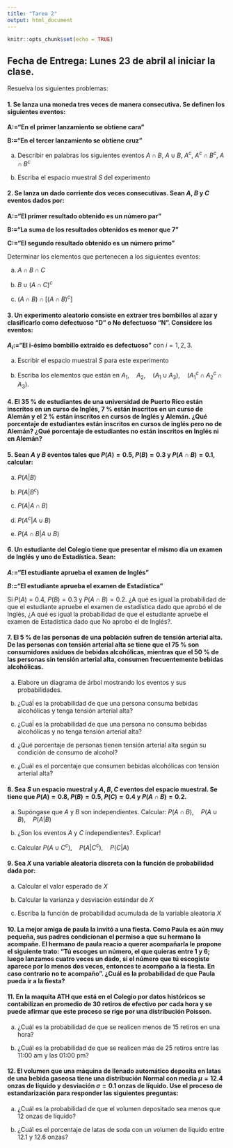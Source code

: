 ```yaml
---
title: "Tarea 2"
output: html_document
---
```


```r
knitr::opts_chunk$set(echo = TRUE)
```
## Fecha de Entrega: Lunes 23 de abril al iniciar la clase.

Resuelva los siguientes problemas:

#### 1.  Se lanza una moneda tres veces  de manera consecutiva. Se definen los siguientes eventos:

**A:="En el primer lanzamiento se obtiene cara"**

**B:="En el tercer lanzamiento se obtiene cruz"**

a)  Describir en palabras los siguientes eventos $A \cap B$, $A \cup B$, $A^c$, $A^c \cap B^c$, $A \cap B^c$

b)  Escriba el espacio muestral $S$ del experimento

#### 2.  Se lanza un dado corriente dos veces consecutivas. Sean $A$, $B$ y $C$ eventos dados por:

**A:="El primer resultado obtenido es un número par"**

**B:="La suma de los resultados obtenidos es menor que 7"**

**C:="El segundo resultado obtenido es un número primo"**

Determinar los elementos que pertenecen a los siguientes eventos:

a)  $A \cap B \cap C$

b)  $B \cup (A \cap C)^c$

c)  $(A \cap B) \cap [(A \cap B)^c]$


#### 3.  Un experimento aleatorio consiste en extraer tres bombillos al azar y clasificarlo como defectuoso "D" o No defectuoso "N". Considere los eventos:

**$A_i:=$"El i-ésimo bombillo extraído es defectuoso"** con $i=1,2,3.$

a)  Escribir el espacio muestral $S$ para este experimento

b)  Escriba los elementos que están en $A_1, \quad A_2, \quad (A_1 \cup A_3), \quad  (A^c_1 \cap A^c_2 \cap A_3)$.


#### 4.  El 35 % de estudiantes de una universidad de Puerto Rico están inscritos en un curso de Inglés, 7 % están inscritos en un curso de Alemán y el 2 % están inscritos en cursos de Inglés y  Alemán.  ¿Qué porcentaje de estudiantes están inscritos en cursos de inglés pero no de Alemán? ¿Qué porcentaje de estudiantes no están inscritos en Inglés ni en Alemán?

#### 5.  Sean $A$ y $B$ eventos tales que $P(A)=0.5$, $P(B)=0.3$ y $P(A \cap B)=0.1$, calcular:

a)  $P(A|B)$

b)  $P(A|B^c)$

c)  $P(A|A \cap B)$

d)  $P(A^c|A \cup B)$

e)  $P(A \cap B|A \cup B)$

#### 6. Un estudiante del Colegio tiene que presentar el mismo día un examen de Inglés y uno de Estadística. Sean:


**$A:=$"El estudiante aprueba el examen de Inglés"**

**$B:=$"El estudiante aprueba el examen de Estadística"**

Si $P(A)=0.4$, $P(B)=0.3$ y $P(A \cap B)=0.2$. ¿A qué es igual la probabilidad de que el estudiante apruebe el examen de estadística dado que aprobó el de Inglés, ¿A qué es igual la probabilidad de que el estudiante apruebe el examen de Estadística dado que No aprobo el de Inglés?.


#### 7. El 5 % de las personas de una población sufren de tensión arterial  alta. De las personas con tensión arterial alta se tiene que el 75 % son consumidores asiduos de bebidas alcohólicas, mientras que el 50 % de las personas sin tensión arterial alta, consumen frecuentemente bebidas alcohólicas.  

a)	Elabore un diagrama de árbol mostrando los eventos y sus probabilidades.

b)	¿Cuáĺ es la probabilidad de que una persona consuma bebidas alcohólicas y tenga tensión arterial alta?

c) 	¿Cuáĺ es la probabilidad de que una persona no consuma bebidas alcohólicas y no tenga tensión arterial alta?

d) 	¿Qué porcentaje de personas tienen tensión arterial alta según su condición de consumo de alcohol?

e) 	¿Cuál es  el porcentaje que consumen bebidas alcohólicas con tensión arterial alta?

#### 8.   Sea $S$ un espacio muestral y $A,B,C$ eventos del espacio muestral. Se tiene que $P(A)=0.8$, $P(B)=0.5$, $P(C)=0.4$ y $P(A \cap B)=0.2$.

a)  Supóngase que $A$ y $B$ son independientes. Calcular: $P(A \cap B), \quad P(A \cup B), \quad P(A|B)$

b)  ¿Son los eventos $A$ y $C$ independientes?. Explicar!

c) Calcular $P(A \cup C^c), \quad P(A | C^c), \quad P(C|A)$

#### 9.   Sea $X$ una variable  aleatoria discreta con la función de probabilidad dada por:

\begin{equation}
P(X=x) = \left\lbrace
\begin{array}{ll}
\dfrac{1}{7} \quad si \quad x = -1\\
\dfrac{2}{7} \quad si \quad x = 0\\
\dfrac{1}{7} \quad si \quad x = 1\\
\dfrac{2}{7} \quad si \quad x = 2\\
\dfrac{1}{7} \quad si \quad x = 3
\end{array}
\right.
\end{equation}

a) Calcular el valor esperado de $X$

b) Calcular la varianza y desviación estándar de $X$

c) Escriba la función de probabilidad acumulada de la variable aleatoria $X$

####  10.   La mejor amiga de paula la invitó a una fiesta. Como Paula es aún muy pequeña, sus padres condicionan el permiso a que su hermano la acompañe. El hermano de paula reacio a querer acompañarla le propone el siguiente trato: “Tú escoges un número, el que quieras entre 1 y 6; luego lanzamos cuatro veces un dado, si el número que tú escogiste aparece por lo menos dos veces, entonces te acompaño a la fiesta. En caso contrario no te acompaño”. ¿Cuál es la probabilidad de que Paula pueda ir a la fiesta?

#### 11.  En la maquita ATH que está en el Colegio por datos históricos se contabilizan en promedio de 30 retiros de efectivo por cada hora y se puede afirmar que este proceso se rige por una distribución Poisson. 

a) ¿Cuál es la probabilidad de que se realicen menos de 15 retiros en una hora?

b) ¿Cuál es la probabilidad de que se realicen más de 25 retiros entre las 11:00 am y las 01:00 pm?


#### 12. El volumen que una máquina de llenado automático deposita en latas de una bebida gaseosa tiene una distribución Normal con media $\mu=12.4$ onzas de líquido y desviación $\sigma=0.1$ onzas de líquido. Use el proceso de estandarización para responder las siguientes preguntas:

a)  ¿Cuál es la probabilidad de que el volumen depositado sea menos que 12 onzas de líquido?

b)  ¿Cuál es el porcentaje de latas de soda con un volumen de líquido entre 12.1 y 12.6 onzas?













